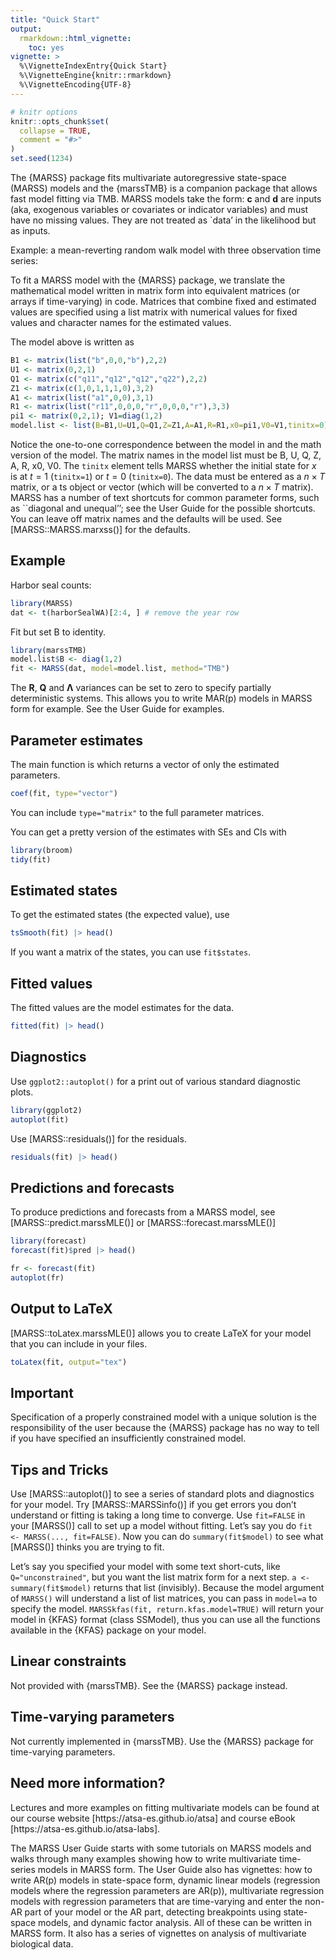 ```yaml
---
title: "Quick Start"
output: 
  rmarkdown::html_vignette:
    toc: yes
vignette: >
  %\VignetteIndexEntry{Quick Start}
  %\VignetteEngine{knitr::rmarkdown}
  %\VignetteEncoding{UTF-8}
---
```


\newcommand{\QQ}{\mathbf{Q}}
\newcommand{\RR}{\mathbf{R}}
\newcommand{\xx}{\mathbf{x}}

```r
# knitr options
knitr::opts_chunk$set(
  collapse = TRUE,
  comment = "#>"
)
set.seed(1234)
```

\def\AA{\mbox{$\mathbf A$}}
\def\aa{\mbox{$\mathbf a$}}
\def\BB{\mbox{$\mathbf B$}}
\def\bb{\mbox{$\mathbf b$}}
\def\CC{\mbox{$\mathbf C$}}
\def\cc{\mbox{$\mathbf c$}}
\def\DD{\mbox{$\mathbf D$}}
\def\dd{\mbox{$\mathbf d$}}
\def\EE{\mbox{$\mathbf E$}}
\def\ee{\mbox{$\mathbf e$}}
\def\FF{\mbox{$\mathbf F$}}
\def\ff{\mbox{$\mathbf f$}}
\def\gg{\mbox{$\mathbf g$}}
\def\GG{\mbox{$\mathbf G$}}
\def\HH{\mbox{$\mathbf H$}}
\def\II{\mbox{$\mathbf I$}}
\def\LL{\mbox{$\mathbf L$}}
\def\MM{\mbox{$\mathbf M$}}
\def\mm{\mbox{$\mathbf m$}}
\def\OO{\mbox{$\mathbf O$}}
\def\PP{\mbox{$\mathbf P$}}
\def\pp{\mbox{$\mathbf p$}}
\def\QQ{\mbox{$\mathbf Q$}}
\def\qq{\mbox{$\mathbf q$}}
\def\RR{\mbox{$\mathbf R$}}
\def\rr{\mbox{$\mathbf r$}}
\def\UU{\mbox{$\mathbf U$}}
\def\uu{\mbox{$\mathbf u$}}
\def\VV{\mbox{$\mathbf V$}}
\def\vv{\mbox{$\mathbf v$}}
\def\WW{\mbox{$\mathbf W$}}
\def\ww{\mbox{$\mathbf w$}}
\def\XX{\mbox{$\mathbf X$}}
\def\xx{\mbox{$\mathbf x$}}
\def\YY{\mbox{$\mathbf Y$}}
\def\yy{\mbox{$\mathbf y$}}
\def\ZZ{\mbox{$\mathbf Z$}}
\def\zz{\mbox{$\mathbf z$}}
\def\et{\mbox{\boldmath $\eta$}}
\def\ep{\mbox{\boldmath $\epsilon$}}
\def\pipi{\pmb{\pi}}
\def\uupsilon{\pmb{\upsilon}}
\def\llambda{\pmb{\lambda}}
\def\bbeta{\pmb{\beta}}
\def\aalpha{\pmb{\alpha}}
\def\zzeta{\pmb{\zeta}}
\def\etaeta{\mbox{\boldmath $\eta$}}
\def\xixi{\mbox{\boldmath $\xi$}}
\def\PI{\mbox{\boldmath $\mathrm{\Pi}$}}
\def\LAM{\pmb{\Lambda}}
\def\GAM{\mbox{\boldmath $\mathrm{\Gamma}$}}
\def\SI{\mbox{\boldmath $\mathrm{\Sigma}$}}
\def\TH{\mbox{\boldmath $\mathrm{\Theta}$}}
\def\PH{\mbox{\boldmath $\mathrm{\Phi}$}}
\def\zer{\mbox{\boldmath $0$}}
\def\vec{\,\textrm{vec}}
\def\var{\,\textup{\textrm{var}}}
\def\cov{\,\textup{\textrm{cov}}}
\def\MVN{\,\textrm{MVN}}
\def\AIC{\,\textup{\textrm{AIC}}}
\def\E{\,\textup{\textrm{E}}}
\def\Lik{\,\textup{\textrm{L}}}
\def\N{\,\textup{\textrm{N}}}
\def\R{R }

The \{MARSS\} package fits multivariate autoregressive state-space (MARSS) models and the {marssTMB} is a companion package that allows fast model fitting via TMB. MARSS models take the form:
\begin{equation}\label{eqn:marss}
\begin{gathered}
\xx_t = \BB_t\xx_{t-1} + \uu_t + \CC_t\cc_t + \GG_t\ww_t, \text{ where } \ww_t \sim \MVN(0,\QQ_t)\\
\yy_t = \ZZ_t\xx_t + \aa_t + \DD_t\dd_t + \HH_t\vv_t, \text{ where } \vv_t \sim \MVN(0,\RR_t)\\
\xx_1 \sim \MVN(\pipi,\LAM) \text{ or } \xx_0 \sim \MVN(\pipi,\LAM)
\end{gathered}
\end{equation}
$\cc$ and $\dd$ are inputs (aka, exogenous variables or covariates or indicator variables) and must have no missing values.  They are not treated as `data' in the likelihood but as inputs.  

Example: a mean-reverting random walk model with three observation time series:
\begin{gather*}
\begin{bmatrix}x_1\\ x_2\end{bmatrix}_t
= \begin{bmatrix}b&0\\ 0&b\end{bmatrix}
\begin{bmatrix}x_1\\ x_2\end{bmatrix}_{t-1}
+ \begin{bmatrix}w_1\\ w_2\end{bmatrix}_t, \quad 
\begin{bmatrix}w_1\\ w_2\end{bmatrix}_t \sim \MVN\begin{pmatrix}\begin{bmatrix}0\\0\end{bmatrix},\begin{bmatrix}q_{11}&q_{12}\\ q_{12}&q_{22}\end{bmatrix} \end{pmatrix},
\\
\begin{bmatrix}x_1\\ x_2\end{bmatrix}_0 \sim \MVN\begin{pmatrix}\begin{bmatrix}0\\ 0\end{bmatrix},\begin{bmatrix}1&0\\ 0&1\end{bmatrix} \end{pmatrix} \\
\\
\begin{bmatrix}y_1\\y_2\\y_3\end{bmatrix}_t
= \begin{bmatrix}1&1\\ 0&1\\ 1&0\end{bmatrix}
\begin{bmatrix}x_1\\x_2\end{bmatrix}_t
+ \begin{bmatrix}v_1\\ v_2\\ v_3\end{bmatrix}_t,\quad 
\begin{bmatrix}v_1\\ v_2\\ v_3\end{bmatrix}_t \sim MVN\begin{pmatrix}\begin{bmatrix}a_1\\ 0\\ 0\end{bmatrix},
 \begin{bmatrix}r_{11}&0&0\\ 0&r&0\\ 0&0&r\end{bmatrix} \end{pmatrix} 
\end{gather*}

To fit a MARSS model with the \{MARSS\} package, we translate the mathematical model written in matrix form into equivalent matrices (or arrays if time-varying) in \R  code. Matrices that combine fixed and estimated values are specified using a list matrix with numerical values for fixed values and  character names for the estimated values. 

The model above is written as
```r
B1 <- matrix(list("b",0,0,"b"),2,2)
U1 <- matrix(0,2,1)
Q1 <- matrix(c("q11","q12","q12","q22"),2,2)
Z1 <- matrix(c(1,0,1,1,1,0),3,2)
A1 <- matrix(list("a1",0,0),3,1)
R1 <- matrix(list("r11",0,0,0,"r",0,0,0,"r"),3,3)
pi1 <- matrix(0,2,1); V1=diag(1,2)
model.list <- list(B=B1,U=U1,Q=Q1,Z=Z1,A=A1,R=R1,x0=pi1,V0=V1,tinitx=0)
```
Notice the one-to-one correspondence between the model in \R and the math version of the model.  The matrix names in the model list must be B, U, Q, Z, A, R, x0, V0.  The `tinitx` element tells MARSS whether the initial state for $x$ is at $t=1$ (`tinitx=1`) or $t=0$ (`tinitx=0`).   The data must be entered as a $n \times T$ matrix, or a ts object or vector (which will be converted to a $n \times T$ matrix).  MARSS has a number of text shortcuts for common parameter forms, such as ``diagonal and unequal''; see the User Guide for the possible shortcuts. You can leave off matrix names and the defaults will be used. See [MARSS::MARSS.marxss()] for the defaults.

## Example

Harbor seal counts:
```r
library(MARSS)
dat <- t(harborSealWA)[2:4, ] # remove the year row
```

Fit but set B to identity.
```r
library(marssTMB)
model.list$B <- diag(1,2)
fit <- MARSS(dat, model=model.list, method="TMB")
```
The $\RR$, $\QQ$ and $\LAM$ variances can be set to zero to specify partially deterministic systems.  This allows you to write MAR(p) models in MARSS form for example. See the User Guide for examples. 

## Parameter estimates

The main function is which returns a vector of only the estimated parameters.
```r
coef(fit, type="vector")
```
You can include `type="matrix"` to the full parameter matrices.

You can get a pretty version of the estimates with SEs and CIs with
```r
library(broom)
tidy(fit)
```

## Estimated states

To get the estimated states (the expected value), use
```r
tsSmooth(fit) |> head()
```
If you want a matrix of the states, you can use `fit$states`.

## Fitted values

The fitted values are the model estimates for the data.
```r
fitted(fit) |> head()
```

## Diagnostics

Use `ggplot2::autoplot()` for a print out of various standard diagnostic plots.
```r
library(ggplot2)
autoplot(fit)
```

Use [MARSS::residuals()] for the residuals.
```r
residuals(fit) |> head()
```

## Predictions and forecasts

To produce predictions and forecasts from a MARSS model, see [MARSS::predict.marssMLE()] or [MARSS::forecast.marssMLE()]
```r
library(forecast)
forecast(fit)$pred |> head()
```

```r
fr <- forecast(fit)
autoplot(fr)
```

## Output to LaTeX

[MARSS::toLatex.marssMLE()] allows you to create LaTeX for your model that you can include in your files.

```r
toLatex(fit, output="tex")
```

## Important

Specification of a properly constrained model with a unique solution is the responsibility of the user because the \{MARSS\} package has no way to tell if you have specified an insufficiently constrained model.

## Tips and Tricks

Use [MARSS::autoplot()] to see a series of standard plots and diagnostics for your model. Try [MARSS::MARSSinfo()] if you get errors you don't understand or fitting is taking a long time to converge.  Use `fit=FALSE` in your [MARSS()] call to set up a model without fitting. Let's say you do `fit <- MARSS(..., fit=FALSE)`.  Now you can do `summary(fit$model)` to see what [MARSS()] thinks you are trying to fit.  

Let's say you specified your model with some text short-cuts, like `Q="unconstrained"`, but you want the list matrix form for a next step. `a <- summary(fit$model)` returns that list (invisibly).  Because the model argument of `MARSS()` will understand a list of list matrices, you can pass in `model=a` to specify the model.  `MARSSkfas(fit, return.kfas.model=TRUE)` will return your model in \{KFAS\} format (class SSModel), thus you can use all the functions available in the \{KFAS\} package on your model.

## Linear constraints

Not provided with {marssTMB}. See the {MARSS} package instead.

## Time-varying parameters

Not currently implemented in {marssTMB}. Use the {MARSS} package for time-varying parameters.

## Need more information?

Lectures and more examples on fitting multivariate models can be found at our course website [https://atsa-es.github.io/atsa] and course eBook [https://atsa-es.github.io/atsa-labs].

The MARSS User Guide starts with some tutorials on MARSS models and walks through many examples showing how to write multivariate time-series models in MARSS form.  The User Guide also has vignettes: how to write AR(p) models in state-space form, dynamic linear models (regression models where the regression parameters are AR(p)), multivariate regression models with regression parameters that are time-varying and enter the non-AR part of your model or the AR part, detecting breakpoints using state-space models, and dynamic factor analysis.  All of these can be written in MARSS form.  It also has a series of vignettes on analysis of multivariate biological data. 